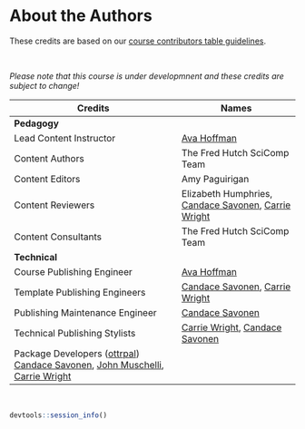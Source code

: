 
# About the Authors {-}

These credits are based on our [course contributors table guidelines](https://github.com/jhudsl/OTTR_Template/wiki/How-to-give-credits).

&nbsp;
&nbsp;

_Please note that this course is under developmnent and these credits are subject to change!_

|Credits|Names|
|-------|-----|
|**Pedagogy**||
|Lead Content Instructor|[Ava Hoffman]|
|Content Authors|The Fred Hutch SciComp Team|
|Content Editors|Amy Paguirigan|
|Content Reviewers|Elizabeth Humphries, [Candace Savonen], [Carrie Wright]|
|Content Consultants|The Fred Hutch SciComp Team|
|**Technical**||
|Course Publishing Engineer|[Ava Hoffman]|
|Template Publishing Engineers|[Candace Savonen], [Carrie Wright]|
|Publishing Maintenance Engineer|[Candace Savonen]|
|Technical Publishing Stylists|[Carrie Wright], [Candace Savonen]|
|Package Developers ([ottrpal]) [Candace Savonen], [John Muschelli], [Carrie Wright]|

&nbsp;

```r
devtools::session_info()
```

<!-- Author information -->

[Ava Hoffman]: https://www.avahoffman.com/
[John Muschelli]: https://johnmuschelli.com/
[Candace Savonen]: https://www.cansavvy.com/
[Carrie Wright]: https://carriewright11.github.io/

<!-- Links -->

[ottrpal]: https://github.com/jhudsl/ottrpal

<!-- Fill out this table using these instructions: https://github.com/jhudsl/OTTR_Template/wiki/How-to-give-credits
-->
